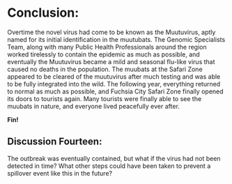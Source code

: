# Conclusion:

Overtime the novel virus had come to be known as the Muutuvirus, aptly named for its initial identification in the muutubats. The Genomic Specialists Team, along with many Public Health Professionals around the region worked tirelessly to contain the epidemic as much as possible, and eventually the Muutuvirus became a mild and seasonal flu-like virus that caused no deaths in the population. The muubats at the Safari Zone appeared to be cleared of the muutuvirus after much testing and was able to be fully integrated into the wild. The following year, everything returned to normal as much as possible, and Fuchsia City Safari Zone finally opened its doors to tourists again. Many tourists were finally able to see the muubats in nature, and everyone lived peacefully ever after. 


**Fin!**

## Discussion Fourteen:

The outbreak was eventually contained, but what if the virus had not been detected in time? What other steps could have been taken to prevent a spillover event like this in the future?
